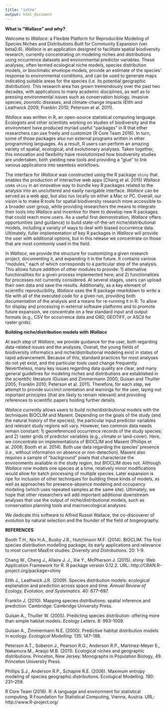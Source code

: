 ```yaml
---
title: "intro"
output: html_document
---
```


**What is “Wallace” and why?**  

Welcome to *Wallace*: a Flexible Platform for Reproducible Modeling of Species Niches and Distributions Built for Community Expansion (ver. beta0.6). *Wallace* is an application designed to facilitate spatial biodiversity research, currently concentrating on modeling niches and distributions using occurrence datasets and environmental predictor variables. These analyses, often termed ecological niche models, species distribution models, or bioclimatic envelope models, provide an estimate of the species’ response to environmental conditions, and can be used to generate maps indicating suitable areas for the species (i.e. its potential geographic distribution). This research area has grown tremendously over the past two decades, with applications to many academic disciplines, as well as to pressing environmental issues such as conservation biology, invasive species, zoonotic diseases, and climate-change impacts (Elith and Leathwick 2009; Franklin 2010; Peterson et al. 2011).

*Wallace* was written in R, an open-source statistical computing language. Ecologists and other scientists working on studies of biodiversity and the environment have produced myriad useful “packages” in R that other researchers can use freely and customize (R Core Team 2016). In turn, some of those packages also run external programs written in other programming languages. As a result, R users can perform an amazing variety of spatial, ecological, and evolutionary analyses. Taken together, this innovation and flexibility have revolutionized how biodiversity studies are undertaken, both yielding new tools and providing a “glue” to link various applications into seamless workflows.

The interface for *Wallace* was constructed using the R package `shiny` that enables the production of interactive web apps (Chang et al. 2015) *Wallace* uses `shiny` in an innovative way to bundle key R packages related to the analysis into an uncluttered and easily navigable interface. *Wallace* can be served as a web app, but also run locally on either a Mac or PC. Overall, our vision is to make R tools for spatial biodiversity research more accessible to a broader user group, while providing researchers the means to integrate their tools into *Wallace* and incentive for them to develop new R packages that could reach more users. As a useful first demonstration, *Wallace* offers opportunities (and guidance) to build state-of-the-art niche/distributional models, including a variety of ways to deal with biased occurrence data. Ultimately, fuller implementation of key R packages in *Wallace* will provide the user with additional options, but in this release we concentrate on those that are most commonly used in the field.

In *Wallace*, we provide the structure for customizing a given research project, documenting it, and expanding it in the future. It contains various “modules,” each of which corresponds to a particular step of the analysis. This allows future addition of other modules to provide: 1) alternative functionalities for a given process implemented here; and 2) functionalities for processes not currently considered. At several stages, users can upload their own data and save the results. Additionally, as a key element of scientific reproducibility, *Wallace* uses the R package rmarkdown to write a file with all of the executed code for a given run, providing both documentation of the analysis and a means for re-running it in R. To allow for display and processing in external software platforms and to promote future expansion, we concentrate on a few standard input and output formats (e.g., CSV for occurrence data and GRD, GEOTIFF, or ASCII for raster grids).

**Building niche/distribution models with *Wallace***  

At each step of *Wallace*, we provide guidance for the user, both regarding data-related issues and the analyses. Overall, the young fields of biodiversity informatics and niche/distributional modeling exist in states of rapid advancement. Because of this, standard practices for most analyses do not yet exist, and the particular tools used change frequently. Nevertheless, many key issues regarding data quality are clear, and many general guidelines for modeling niches and distributions are established in the scientific literature (Guisan and Zimmermann 2000; Guisan and Thuiller 2005; Franklin 2010; Peterson et al. 2011). Therefore, for each step, we attempt to provide succinct orientation and warnings for the user, laying out important principles (that are likely to remain relevant) and providing references to scientific papers holding further details.

*Wallace* currently allows users to build niche/distributional models with the techniques BIOCLIM and Maxent. Depending on the goals of the study (and the natural history of the species), the particular input predictor variables and relevant study regions will vary. However, two common data needs remain constant: 1) georeferenced occurrence records of the study species; and 2) raster grids of predictor variables (e.g., climate or land-cover). Here, we concentrate on implementations of BIOCLIM and Maxent (Phillips et al. 2006; Booth et al. 2014). Both use data regarding the species’ presence (i.e., without information on absence or non-detection). Maxent also requires a sample of “background” pixels that characterize the environments available in the study region, but BIOCLIM does not. Although *Wallace* now models one species at a time, relatively minor modifications would allow for batch processing of multiple species. Later expansion is ripe for inclusion of other techniques for building these kinds of models, as well as approaches for presence–absence modeling and occupancy modeling (which uses repeated samples at the same site). Ultimately, we hope that other researchers will add important additional downstream analyses that use the output of niche/distributional models, such as conservation planning tools and macroecological analyses.

We dedicate this software to Alfred Russel Wallace, the co-discoverer of evolution by natural selection and the founder of the field of biogeography.

**REFERENCES**

Booth T.H., Nix H.A., Busby J.R., Hutchinson M.F. (2014). BIOCLIM: The first species distribution modelling package, its early applications and relevance to most current MaxEnt studies. *Diversity and Distributions*. 20: 1–9.

Chang W., Cheng J., Allaire J. J., Xie Y., McPherson J. (2015). shiny: Web Application Framework for R. R package version 0.12.2. URL: http://CRAN.R-project.org/package=shiny

Elith J., Leathwick J.R. (2009). Species distribution models: ecological explanation and prediction across space and time. *Annual Review of Ecology, Evolution, and Systematics*. 40: 677–697.

Franklin J. (2010). Mapping species distributions: spatial inference and prediction. Cambridge: Cambridge University Press.

Guisan A., Thuiller W. (2005). Predicting species distribution: offering more than simple habitat models. *Ecology Letters*. 8: 993–1009.

Guisan A., Zimmermann N.E. (2000). Predictive habitat distribution models in ecology. *Ecological Modelling*. 135: 147–186.

Peterson A.T., Soberón J., Pearson R.G., Anderson R.P., Martinez-Meyer E., Nakamura M., Araújo M.B. (2011). Ecological niches and geographic distributions. Princeton, New Jersey: Monographs in Population Biology, 49. Princeton University Press.

Phillips S.J., Anderson R.P., Schapire R.E. (2006). Maximum entropy modeling of species geographic distributions. Ecological Modelling. 190: 231–259.

R Core Team (2016). R: A language and environment for statistical computing. R Foundation for Statistical Computing, Vienna, Austria. URL: http://www.R-project.org/
